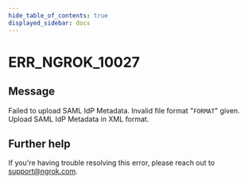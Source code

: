 ```yaml
---
hide_table_of_contents: true
displayed_sidebar: docs
---
```



# ERR_NGROK_10027

## Message

Failed to upload SAML IdP Metadata. Invalid file format "`FORMAT`" given. Upload SAML IdP Metadata in XML format.

<ErrorDetails error="err_ngrok_10027" />

## Further help

If you're having trouble resolving this error, please reach out to [support@ngrok.com](mailto:support@ngrok.com?subject=Help%20with%20ERR_NGROK_10027).
